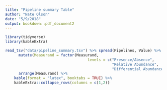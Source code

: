```yaml
---
title: "Pipeline summary Table"
author: "Nate Olson"
date: "5/9/2018"
output: bookdown::pdf_document2
---
```


```r
library(tidyverse)
library(kableExtra)
```


```r
read_tsv("data/pipeline_summary.tsv") %>% spread(Pipelines, Value) %>% 
      mutate(Measurand = factor(Measurand, 
                                     levels = c("Presence/Absence", 
                                                "Relative Abundance", 
                                                "Differential Abundance"))) %>%
      arrange(Measurand) %>% 
    kable(format = "latex", booktabs = TRUE) %>% 
    kableExtra::collapse_rows(columns = c(1,2))
```

